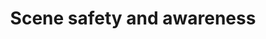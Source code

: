 ---
title: "Scene safety and awareness"
description: "Scene safety and awareness"
sidebar:
 order: 4
---